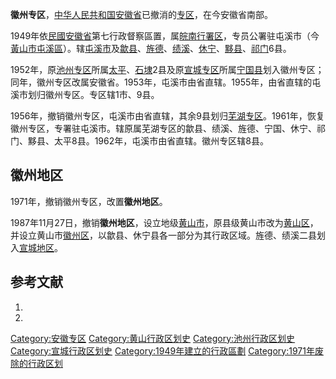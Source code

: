 '''徽州专区'''，[[中华人民共和国|中华人民共和国]][[安徽省|安徽省]]已撤消的[[专区|专区]]，在今安徽省南部。

1949年依[[安徽省_(中華民國)|民國安徽省]]第七行政督察區置，属[[皖南行署区|皖南行署区]]，专员公署驻屯溪市（今[[黃山市|黃山市]][[屯溪區|屯溪區]]）。辖[[屯溪市|屯溪市]]及[[歙县|歙县]]、[[旌德县|旌德]]、[[绩溪县|绩溪]]、[[休宁县|休宁]]、[[黟县|黟县]]、[[祁门县|祁门]]6县。

1952年，原[[池州专区|池州专区]]所属[[太平县_(天宝)|太平]]、[[石埭县|石埭]]2县及原[[宣城专区|宣城专区]]所属[[宁国县|宁国县]]划入徽州专区；同年，徽州专区改属安徽省。1953年，屯溪市由省直辖。1955年，由省直辖的屯溪市划归徽州专区。专区辖1市、9县。

1956年，撤销徽州专区，屯溪市由省直辖，其余9县划归[[芜湖专区|芜湖专区]]。1961年，恢复徽州专区，专署驻屯溪市。辖原属芜湖专区的歙县、绩溪、旌德、宁国、休宁、祁门、黟县、太平8县。1962年，屯溪市由省直辖。徽州专区辖8县。

== 徽州地区 ==
1971年，撤销徽州专区，改置'''徽州地区'''。

1987年11月27日，撤销'''徽州地区'''，设立地级[[黄山市|黄山市]]，原县级黄山市改为[[黄山区|黄山区]]，并设立黄山市[[徽州区|徽州区]]，以歙县、休宁县各一部分为其行政区域。旌德、绩溪二县划入[[宣城地区|宣城地区]]。

== 参考文献 ==
# {{Cite book | author = 戴均良等 | title = 《中国古今地名大词典》 | location = 上海 | publisher = 上海辞书出版社 | date = 2005 | language = zh-hans }}
# {{Cite book | author = 史为乐 | title = 《中华人民共和国政区沿革（1949-2002）》 | location = 北京 | publisher = 人民出版社 | date = 2006 | language = zh-hans }}
{{安徽省历史二级政区|nocat}}
{{中华人民共和国行政区划小作品}}
[[Category:安徽专区|Category:安徽专区]]
[[Category:黄山行政区划史|Category:黄山行政区划史]]
[[Category:池州行政区划史|Category:池州行政区划史]]
[[Category:宣城行政区划史|Category:宣城行政区划史]]
[[Category:1949年建立的行政區劃|Category:1949年建立的行政區劃]]
[[Category:1971年废除的行政区划|Category:1971年废除的行政区划]]